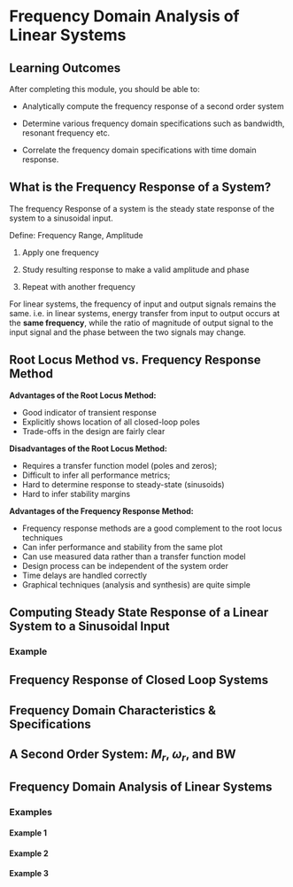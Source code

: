 # Frequency Domain Analysis of Linear Systems

## Learning Outcomes {.unnumbered}

After completing this module, you should be able to:

- Analytically compute the frequency response of a second order system

- Determine various frequency domain specifications such as bandwidth, resonant frequency etc.

- Correlate the frequency domain specifications with time domain response.

## What is the Frequency Response of a System?

The frequency Response of a system is the steady state response of the system to a sinusoidal input. 

Define: Frequency Range, Amplitude

1. Apply one frequency

2. Study resulting response to make a valid amplitude and phase

3. Repeat with another frequency


For linear systems, the frequency of input and output signals remains the same. i.e. in linear systems, energy transfer from input to output occurs at the **same frequency**, while the ratio of magnitude of output signal to the input signal and the phase between the two signals may change.

## Root Locus Method vs. Frequency Response Method

::::{layout-ncol="2" layout-valign="top"}

:::{#first-column}
**Advantages of the Root Locus Method:**

- Good indicator of transient response
- Explicitly shows location of all closed-loop poles
- Trade-offs in the design are fairly clear

:::

:::{#second-column}
**Disadvantages of the Root Locus Method:**

- Requires a transfer function model (poles and zeros);
- Difficult to infer all performance metrics;
- Hard to determine response to steady-state (sinusoids)
- Hard to infer stability margins

:::

::::

**Advantages of the Frequency Response Method:**

- Frequency response methods are a good complement to the root locus techniques
- Can infer performance and stability from the same plot
- Can use measured data rather than a transfer function model
- Design process can be independent of the system order
- Time delays are handled correctly
- Graphical techniques (analysis and synthesis) are quite simple

## Computing Steady State Response of a Linear System to a Sinusoidal Input

### Example

## Frequency Response of Closed Loop Systems

## Frequency Domain Characteristics \& Specifications

## A Second Order System: $M_r$, $\omega_r$, and BW

## Frequency Domain Analysis of Linear Systems

### Examples

#### Example 1

#### Example 2

#### Example 3